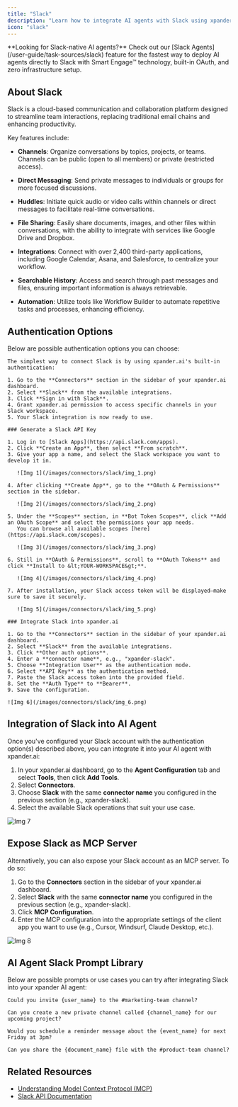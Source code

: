 ```yaml
---
title: "Slack"
description: "Learn how to integrate AI agents with Slack using xpander.ai. Create seamless workflows that automate repetitive tasks, provide instant insights, and enhance team collaboration by leveraging AI-powered assistants directly within your Slack channels and conversations."
icon: "slack"
---
```


<Info>
**Looking for Slack-native AI agents?** Check out our [Slack Agents](/user-guide/task-sources/slack) feature for the fastest way to deploy AI agents directly to Slack with Smart Engage™ technology, built-in OAuth, and zero infrastructure setup.
</Info>

## About Slack

Slack is a cloud-based communication and collaboration platform designed to streamline team interactions, replacing traditional email chains and enhancing productivity.

Key features include:

- **Channels**: Organize conversations by topics, projects, or teams. Channels can be public (open to all members) or private (restricted access).

- **Direct Messaging**: Send private messages to individuals or groups for more focused discussions.

- **Huddles**: Initiate quick audio or video calls within channels or direct messages to facilitate real-time conversations.

- **File Sharing**: Easily share documents, images, and other files within conversations, with the ability to integrate with services like Google Drive and Dropbox.

- **Integrations**: Connect with over 2,400 third-party applications, including Google Calendar, Asana, and Salesforce, to centralize your workflow.

- **Searchable History**: Access and search through past messages and files, ensuring important information is always retrievable.

- **Automation**: Utilize tools like Workflow Builder to automate repetitive tasks and processes, enhancing efficiency.


## Authentication Options

Below are possible authentication options you can choose:

<Tabs>

  <Tab title="Built-in xpander.ai Auth">

    The simplest way to connect Slack is by using xpander.ai's built-in authentication:

    1. Go to the **Connectors** section in the sidebar of your xpander.ai dashboard.  
    2. Select **Slack** from the available integrations.  
    3. Click **Sign in with Slack**.  
    4. Grant xpander.ai permission to access specific channels in your Slack workspace.  
    5. Your Slack integration is now ready to use.

  </Tab>

  <Tab title="API Access">

    ### Generate a Slack API Key

    1. Log in to [Slack Apps](https://api.slack.com/apps).  
    2. Click **Create an App**, then select **From scratch**.  
    3. Give your app a name, and select the Slack workspace you want to develop it in.  

       ![Img 1](/images/connectors/slack/img_1.png)

    4. After clicking **Create App**, go to the **OAuth & Permissions** section in the sidebar.  

       ![Img 2](/images/connectors/slack/img_2.png)

    5. Under the **Scopes** section, in **Bot Token Scopes**, click **Add an OAuth Scope** and select the permissions your app needs.  
       You can browse all available scopes [here](https://api.slack.com/scopes).  

       ![Img 3](/images/connectors/slack/img_3.png)

    6. Still in **OAuth & Permissions**, scroll to **OAuth Tokens** and click **Install to &lt;YOUR-WORKSPACE&gt;**.  

       ![Img 4](/images/connectors/slack/img_4.png)

    7. After installation, your Slack access token will be displayed—make sure to save it securely.  

       ![Img 5](/images/connectors/slack/img_5.png)

    ### Integrate Slack into xpander.ai

    1. Go to the **Connectors** section in the sidebar of your xpander.ai dashboard.  
    2. Select **Slack** from the available integrations.  
    3. Click **Other auth options**.  
    4. Enter a **connector name**, e.g., "xpander-slack".  
    5. Choose **Integration User** as the authentication mode.  
    6. Select **API Key** as the authentication method.  
    7. Paste the Slack access token into the provided field.  
    8. Set the **Auth Type** to **Bearer**.  
    9. Save the configuration.  

    ![Img 6](/images/connectors/slack/img_6.png)

  </Tab>
</Tabs>

## Integration of Slack into AI Agent

Once you've configured your Slack account with the authentication option(s) described above, you can integrate it into your AI agent with xpander.ai:

1. In your xpander.ai dashboard, go to the **Agent Configuration** tab and select **Tools**, then click **Add Tools**. 
2. Select **Connectors**.  
3. Choose **Slack** with the same **connector name** you configured in the previous section (e.g., xpander-slack).  
4. Select the available Slack operations that suit your use case.  

![Img 7](/images/connectors/slack/img_7.png)

## Expose Slack as MCP Server

Alternatively, you can also expose your Slack account as an MCP server. To do so:

1. Go to the **Connectors** section in the sidebar of your xpander.ai dashboard.  
2. Select **Slack** with the same **connector name** you configured in the previous section (e.g., xpander-slack).  
3. Click **MCP Configuration**.  
4. Enter the MCP configuration into the appropriate settings of the client app you want to use (e.g., Cursor, Windsurf, Claude Desktop, etc.).

![Img 8](/images/connectors/slack/img_8.png)

## AI Agent Slack Prompt Library

Below are possible prompts or use cases you can try after integrating Slack into your xpander AI agent:

```
Could you invite {user_name} to the #marketing-team channel?
```

````
Can you create a new private channel called {channel_name} for our upcoming project?
````

```
Would you schedule a reminder message about the {event_name} for next Friday at 3pm?
```

```
Can you share the {document_name} file with the #product-team channel?
```

## Related Resources

- [Understanding Model Context Protocol (MCP)](/user-guide/backend-configuration/connectors)
- [Slack API Documentation](https://api.slack.com/quickstart)